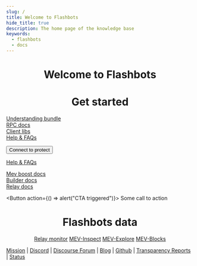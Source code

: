 ```yaml
---
slug: /
title: Welcome to Flashbots
hide_title: true
description: The home page of the knowledge base
keywords:
  - flashbots
  - docs
---
```



<Center>

# Welcome to Flashbots

# Get started

</Center>

<Grid>
  <GridBlock title="Searchers">

[Understanding bundle](#)<br/>
[RPC docs](#)<br/>
[Client libs](#)<br/>
[Help & FAQs](#)

</GridBlock>
<GridBlock title="Eth Users">

<Button href="https://thecatapi.com/api/images/get?format=src&type=gif">
  Connect to protect
</Button>

[Help & FAQs](#)

</GridBlock>
<GridBlock title="Validators, Builders & Relayers">

[Mev boost docs](#)<br/>
[Builder docs](#)<br/>
[Relay docs](#)

<Button action={() => alert("CTA triggered")}>
  Some call to action
</Button>

</GridBlock>
</Grid>

<Center>

# Flashbots data

</Center>

<Center>

[Relay monitor](#) [MEV-Inspect](#) [MEV-Explore](#) [MEV-Blocks](#)

</Center>

[Mission](https://writings.flashbots.net/writings/frontrunning-mev-crisis) | [Discord](https://discord.gg/7hvTycdNcK) | [Discourse Forum](https://collective.flashbots.net/) | [Blog](https://writings.flashbots.net) | [Github](https://github.com/flashbots/pm) | [Transparency Reports](https://writings.flashbots.net/writings/tags/transparency-report) | [Status](https://status.flashbots.net)
